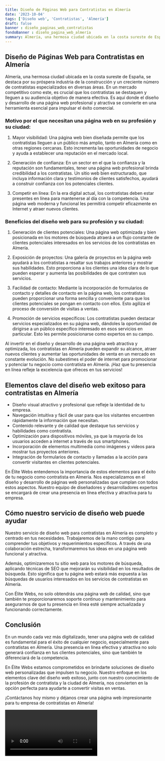 ```yaml
---
title: Diseño de Páginas Web para Contratistas en Almería
date: '2023-10-04'
tags: ['Diseño web', 'Contratistas', 'Almería']
draft: false
banner : diseño_paginas_web_contratistas
fondoBanner : diseño_pagina_web_almería
summary: Almería, una hermosa ciudad ubicada en la costa sureste de España, se destaca por su próspera industria de la construcción y un creciente número de contratistas especializados en diversas áreas. En un mercado competitivo como este, es crucial que los contratistas se destaquen y lleguen a su audiencia objetivo de manera efectiva. Es aquí donde el diseño y desarrollo de una página web profesional y atractiva se convierte en una herramienta esencial para impulsar el éxito comercial.
---
```


## Diseño de Páginas Web para Contratistas en Almería

Almería, una hermosa ciudad ubicada en la costa sureste de España, se destaca por su próspera industria de la construcción y un creciente número de contratistas especializados en diversas áreas. En un mercado competitivo como este, es crucial que los contratistas se destaquen y lleguen a su audiencia objetivo de manera efectiva. Es aquí donde el diseño y desarrollo de una página web profesional y atractiva se convierte en una herramienta esencial para impulsar el éxito comercial.

### Motivo por el que necesitan una página web en su profesión y su ciudad:

1. Mayor visibilidad: Una página web bien diseñada permite que los contratistas lleguen a un público más amplio, tanto en Almería como en otras regiones cercanas. Esto incrementa las oportunidades de negocio y ayuda a establecer una reputación en el mercado local.

2. Generación de confianza: En un sector en el que la confianza y la reputación son fundamentales, tener una página web profesional brinda credibilidad a los contratistas. Un sitio web bien estructurado, que incluya información clara y testimonios de clientes satisfechos, ayudará a construir confianza con los potenciales clientes.

3. Competir en línea: En la era digital actual, los contratistas deben estar presentes en línea para mantenerse al día con la competencia. Una página web moderna y funcional les permitirá competir eficazmente en Internet y atraer nuevos clientes.

### Beneficios del diseño web para su profesión y su ciudad:

1. Generación de clientes potenciales: Una página web optimizada y bien posicionada en los motores de búsqueda atraerá a un flujo constante de clientes potenciales interesados en los servicios de los contratistas en Almería.

2. Exposición de proyectos: Una galería de proyectos en la página web ayudará a los contratistas a resaltar sus trabajos anteriores y mostrar sus habilidades. Esto proporciona a los clientes una idea clara de lo que pueden esperar y aumenta las posibilidades de que contraten sus servicios.

3. Facilidad de contacto: Mediante la incorporación de formularios de contacto y detalles de contacto en la página web, los contratistas pueden proporcionar una forma sencilla y conveniente para que los clientes potenciales se pongan en contacto con ellos. Esto agiliza el proceso de conversión de visitas a ventas.

4. Promoción de servicios específicos: Los contratistas pueden destacar servicios especializados en su página web, dándoles la oportunidad de dirigirse a un público específico interesado en esos servicios en particular. Esto les permite posicionarse como expertos en su campo.

Al invertir en el diseño y desarrollo de una página web atractiva y optimizada, los contratistas en Almería pueden expandir su alcance, atraer nuevos clientes y aumentar las oportunidades de venta en un mercado en constante evolución. No subestimes el poder de internet para promocionar y potenciar tu negocio como contratista en Almería. ¡Haz que tu presencia en línea refleje la excelencia que ofreces en tus servicios!

<GifSeo />

<Cta />

## Elementos clave del diseño web exitoso para contratistas en Almería

- Diseño visual atractivo y profesional que refleje la identidad de tu empresa.
- Navegación intuitiva y fácil de usar para que los visitantes encuentren rápidamente la información que necesitan.
- Contenido relevante y de calidad que destaque tus servicios y habilidades como contratista.
- Optimización para dispositivos móviles, ya que la mayoría de los usuarios acceden a internet a través de sus smartphones.
- Incorporación de elementos multimedia como imágenes y videos para mostrar tus proyectos anteriores.
- Integración de formularios de contacto y llamadas a la acción para convertir visitantes en clientes potenciales.

En Élite Webs entendemos la importancia de estos elementos para el éxito de tu negocio como contratista en Almería. Nos especializamos en el diseño y desarrollo de páginas web personalizadas que cumplan con todos estos aspectos. Nuestro equipo de diseñadores y desarrolladores expertos se encargará de crear una presencia en línea efectiva y atractiva para tu empresa.

## Cómo nuestro servicio de diseño web puede ayudar

Nuestro servicio de diseño web para contratistas en Almería es completo y centrado en tus necesidades. Trabajaremos de la mano contigo para comprender tus objetivos y requerimientos específicos. A través de una colaboración estrecha, transformaremos tus ideas en una página web funcional y atractiva.

Además, optimizaremos tu sitio web para los motores de búsqueda, aplicando técnicas de SEO que mejorarán su visibilidad en los resultados de búsqueda. Esto significa que tu página web estará más expuesta a las búsquedas de usuarios interesados en los servicios de contratistas en Almería.

Con Élite Webs, no solo obtendrás una página web de calidad, sino que también te proporcionaremos soporte continuo y mantenimiento para asegurarnos de que tu presencia en línea esté siempre actualizada y funcionando correctamente.

## Conclusión

En un mundo cada vez más digitalizado, tener una página web de calidad es fundamental para el éxito de cualquier negocio, especialmente para contratistas en Almería. Una presencia en línea efectiva y atractiva no solo generará confianza en tus clientes potenciales, sino que también te diferenciará de la competencia.

En Élite Webs estamos comprometidos en brindarte soluciones de diseño web personalizadas que impulsen tu negocio. Nuestro enfoque en los elementos clave del diseño web exitoso, junto con nuestro conocimiento de la profesión de contratista y la ciudad de Almería, nos convierten en la opción perfecta para ayudarte a convertir visitas en ventas.

¡Contáctanos hoy mismo y déjanos crear una página web impresionante para tu empresa de contratistas en Almería!

<Video />

<CtaBot job='Contratistas' city='Almería'/>

<Gmaps query='Almería+españa+maps' />